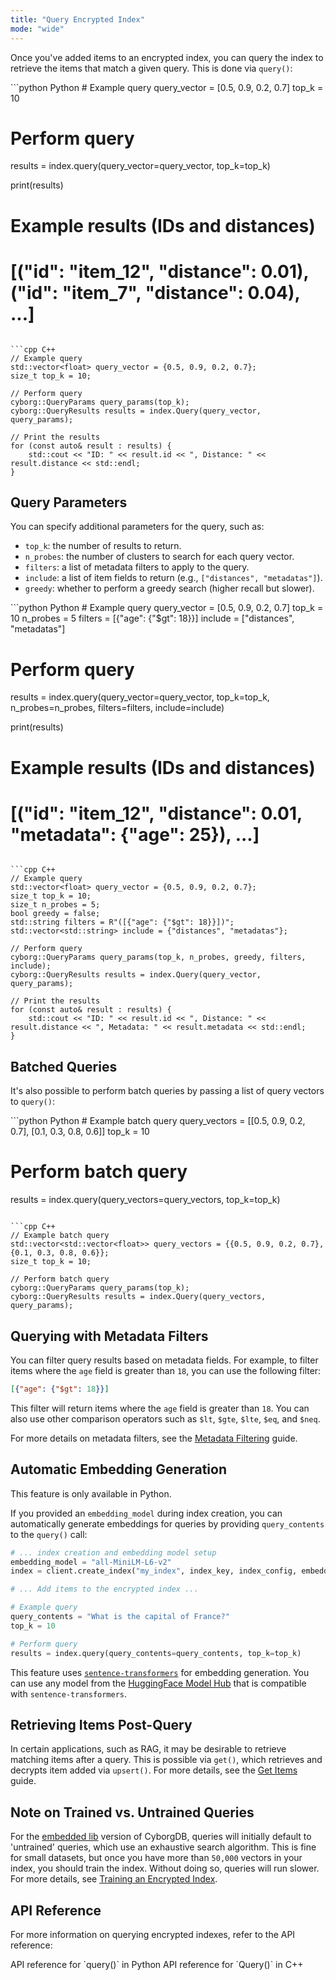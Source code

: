 ```yaml
---
title: "Query Encrypted Index"
mode: "wide"
---
```


Once you've added items to an encrypted index, you can query the index to retrieve the items that match a given query. This is done via `query()`:

<CodeGroup>
```python Python
# Example query
query_vector = [0.5, 0.9, 0.2, 0.7]
top_k = 10

# Perform query
results = index.query(query_vector=query_vector, top_k=top_k)

print(results)
# Example results (IDs and distances)
# [("id": "item_12", "distance": 0.01), ("id": "item_7", "distance": 0.04), ...]
```

```cpp C++
// Example query
std::vector<float> query_vector = {0.5, 0.9, 0.2, 0.7};
size_t top_k = 10;

// Perform query
cyborg::QueryParams query_params(top_k);
cyborg::QueryResults results = index.Query(query_vector, query_params);

// Print the results
for (const auto& result : results) {
    std::cout << "ID: " << result.id << ", Distance: " << result.distance << std::endl;
}
```
</CodeGroup>

## Query Parameters

You can specify additional parameters for the query, such as:

- `top_k`: the number of results to return.
- `n_probes`: the number of clusters to search for each query vector.
- `filters`: a list of metadata filters to apply to the query.
- `include`: a list of item fields to return (e.g., `["distances", "metadatas"]`).
- `greedy`: whether to perform a greedy search (higher recall but slower).

<CodeGroup>
```python Python
# Example query
query_vector = [0.5, 0.9, 0.2, 0.7]
top_k = 10
n_probes = 5
filters = [{"age": {"$gt": 18}}]
include = ["distances", "metadatas"]

# Perform query
results = index.query(query_vector=query_vector, top_k=top_k, n_probes=n_probes, filters=filters, include=include)

print(results)
# Example results (IDs and distances)
# [("id": "item_12", "distance": 0.01, "metadata": {"age": 25}), ...]
```

```cpp C++
// Example query
std::vector<float> query_vector = {0.5, 0.9, 0.2, 0.7};
size_t top_k = 10;
size_t n_probes = 5;
bool greedy = false;
std::string filters = R"([{"age": {"$gt": 18}}])";
std::vector<std::string> include = {"distances", "metadatas"};

// Perform query
cyborg::QueryParams query_params(top_k, n_probes, greedy, filters, include);
cyborg::QueryResults results = index.Query(query_vector, query_params);

// Print the results
for (const auto& result : results) {
    std::cout << "ID: " << result.id << ", Distance: " << result.distance << ", Metadata: " << result.metadata << std::endl;
}
```
</CodeGroup>

## Batched Queries

It's also possible to perform batch queries by passing a list of query vectors to `query()`:

<CodeGroup>
```python Python
# Example batch query
query_vectors = [[0.5, 0.9, 0.2, 0.7], [0.1, 0.3, 0.8, 0.6]]
top_k = 10

# Perform batch query
results = index.query(query_vectors=query_vectors, top_k=top_k)
```

```cpp C++
// Example batch query
std::vector<std::vector<float>> query_vectors = {{0.5, 0.9, 0.2, 0.7}, {0.1, 0.3, 0.8, 0.6}};
size_t top_k = 10;

// Perform batch query
cyborg::QueryParams query_params(top_k);
cyborg::QueryResults results = index.Query(query_vectors, query_params);
```
</CodeGroup>

## Querying with Metadata Filters

You can filter query results based on metadata fields. For example, to filter items where the `age` field is greater than `18`, you can use the following filter:

```json
[{"age": {"$gt": 18}}]
```

This filter will return items where the `age` field is greater than `18`. You can also use other comparison operators such as `$lt`, `$gte`, `$lte`, `$eq`, and `$neq`.

For more details on metadata filters, see the [Metadata Filtering](./metadata-filtering) guide.

## Automatic Embedding Generation

<Note>This feature is only available in Python.</Note>

If you provided an `embedding_model` during index creation, you can automatically generate embeddings for queries by providing `query_contents` to the `query()` call:

```python Python
# ... index creation and embedding model setup
embedding_model = "all-MiniLM-L6-v2"
index = client.create_index("my_index", index_key, index_config, embedding_model)

# ... Add items to the encrypted index ...

# Example query
query_contents = "What is the capital of France?"
top_k = 10

# Perform query
results = index.query(query_contents=query_contents, top_k=top_k)
```

This feature uses [`sentence-transformers`](https://www.sbert.net/) for embedding generation. You can use any model from the [HuggingFace Model Hub](https://huggingface.co/models) that is compatible with `sentence-transformers`.


## Retrieving Items Post-Query

In certain applications, such as RAG, it may be desirable to retrieve matching items after a query. This is possible via `get()`, which retrieves and decrypts item added via `upsert()`. For more details, see the [Get Items](./get-items) guide.

## Note on Trained vs. Untrained Queries

For the [embedded lib](../get-started/about#deployment-models) version of CyborgDB, queries will initially default to 'untrained' queries, which use an exhaustive search algorithm. This is fine for small datasets, but once you have more than `50,000` vectors in your index, you should train the index. Without doing so, queries will run slower. For more details, see [Training an Encrypted Index](./train-index).

## API Reference

For more information on querying encrypted indexes, refer to the API reference:

<CardGroup cols={2}>
    <Card title="Python API Reference" href="../../api-reference/python/encrypted-index/query" icon="python">
        API reference for `query()` in Python
    </Card>
    <Card title="C++ API Reference" href="../../api-reference/cpp/encrypted-index/query" icon="brackets-curly">
        API reference for `Query()` in C++
    </Card>
</CardGroup>